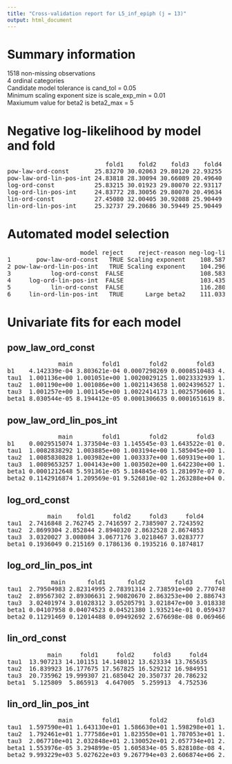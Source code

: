 ```yaml
---
title: "Cross-validation report for L5_inf_epiph (j = 13)"
output: html_document
---
```

# Summary information
1518 non-missing observations  
4 ordinal categories  
Candidate model tolerance is cand_tol = 0.05  
Minimum scaling exponent size is scale_exp_min = 0.01  
Maxiumum value for beta2 is beta2_max = 5  

# Negative log-likelihood by model and fold
<pre>
                           fold1    fold2    fold3    fold4  
pow-law-ord-const       25.83270 30.02063 29.80120 22.93255  
pow-law-ord-lin-pos-int 24.83818 28.30094 30.66089 20.49640  
log-ord-const           25.83215 30.01923 29.80070 22.93117  
log-ord-lin-pos-int     24.83772 28.30056 29.80070 20.49634  
lin-ord-const           27.45080 32.00405 30.92088 25.90449  
lin-ord-lin-pos-int     25.32737 29.20686 30.59449 25.90449  
</pre>
# Automated model selection
<pre>
                    model reject    reject-reason neg-log-lik delta-neg-log-lik model-rank  
1       pow-law-ord-const   TRUE Scaling exponent    108.5871         5.1517518         NA  
2 pow-law-ord-lin-pos-int   TRUE Scaling exponent    104.2964         0.8610785         NA  
3           log-ord-const  FALSE                     108.5833         5.1479263          2  
4     log-ord-lin-pos-int  FALSE                     103.4353         0.0000000          1  
5           lin-ord-const  FALSE                     116.2802        12.8448877          3  
6     lin-ord-lin-pos-int   TRUE      Large beta2    111.0332         7.5978864         NA  
</pre>
# Univariate fits for each model
## pow_law_ord_const  
<pre>
              main        fold1        fold2        fold3        fold4  
b1    4.142339e-04 3.803621e-04 0.0007298269 0.0008510483 4.671865e-04  
tau1  1.001136e+00 1.001051e+00 1.0020029125 1.0023332939 1.001274e+00  
tau2  1.001190e+00 1.001086e+00 1.0021143658 1.0024396527 1.001341e+00  
tau3  1.001257e+00 1.001145e+00 1.0022414173 1.0025750606 1.001416e+00  
beta1 8.030544e-05 8.194412e-05 0.0001306635 0.0001651619 8.771783e-05  
</pre>
## pow_law_ord_lin_pos_int  
<pre>
              main        fold1        fold2        fold3        fold4  
b1    0.0029515074 1.373504e-03 1.145545e-03 1.643522e-01 0.0010413737  
tau1  1.0082838292 1.003885e+00 1.003194e+00 1.585045e+00 1.0028895527  
tau2  1.0085830828 1.003982e+00 1.003337e+00 1.609319e+00 1.0030107027  
tau3  1.0089653257 1.004143e+00 1.003502e+00 1.642230e+00 1.0031481605  
beta1 0.0001212648 5.591361e-05 5.184845e-05 1.281097e-07 0.0000619756  
beta2 0.1142916874 1.209569e-01 9.526810e-02 1.263288e+04 0.0696787205  
</pre>
## log_ord_const  
<pre>
           main    fold1     fold2     fold3     fold4  
tau1  2.7416848 2.762745 2.7416597 2.7385907 2.7243592  
tau2  2.8699304 2.852844 2.8940320 2.8632528 2.8674853  
tau3  3.0320027 3.008084 3.0677176 3.0218467 3.0283777  
beta1 0.1936049 0.215169 0.1786136 0.1935216 0.1874817  
</pre>
## log_ord_lin_pos_int  
<pre>
            main      fold1      fold2        fold3      fold4  
tau1  2.79504983 2.82314995 2.78391314 2.738591e+00 2.77074880  
tau2  2.89567302 2.89306631 2.90820670 2.863253e+00 2.88674369  
tau3  3.02401974 3.01028312 3.05205791 3.021847e+00 3.01833824  
beta1 0.04107958 0.04074523 0.04521380 1.935214e-01 0.05943748  
beta2 0.11291469 0.12014488 0.09492692 2.676698e-08 0.06946682  
</pre>
## lin_ord_const  
<pre>
           main     fold1     fold2     fold3     fold4  
tau1  13.907213 14.101151 14.148012 13.623334 13.765635  
tau2  16.839923 16.177675 17.567825 16.529212 16.984951  
tau3  20.735962 19.999307 21.685042 20.350737 20.786232  
beta1  5.125809  5.865913  4.647005  5.259913  4.752536  
</pre>
## lin_ord_lin_pos_int  
<pre>
              main        fold1        fold2        fold3        fold4  
tau1  1.597590e+01 1.643130e+01 1.586630e+01 1.598298e+01 1.376564e+01  
tau2  1.792461e+01 1.777586e+01 1.823550e+01 1.787053e+01 1.698495e+01  
tau3  2.067710e+01 2.032848e+01 2.130052e+01 2.057734e+01 2.078623e+01  
beta1 1.553976e-05 3.294899e-05 1.605834e-05 5.828108e-08 4.752536e+00  
beta2 9.993229e+03 5.027622e+03 9.267794e+03 2.606874e+06 2.492281e-20  
</pre>
